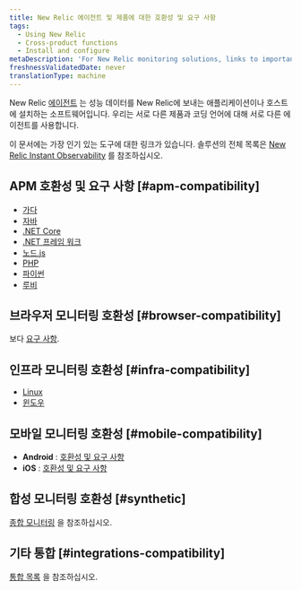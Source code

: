 ```yaml
---
title: New Relic 에이전트 및 제품에 대한 호환성 및 요구 사항
tags:
  - Using New Relic
  - Cross-product functions
  - Install and configure
metaDescription: 'For New Relic monitoring solutions, links to important compatibility and requirements documentation.'
freshnessValidatedDate: never
translationType: machine
---
```


New Relic [에이전트](/docs/using-new-relic/welcome-new-relic/get-started/glossary#agent) 는 성능 데이터를 New Relic에 보내는 애플리케이션이나 호스트에 설치하는 소프트웨어입니다. 우리는 서로 다른 제품과 코딩 언어에 대해 서로 다른 에이전트를 사용합니다.

이 문서에는 가장 인기 있는 도구에 대한 링크가 있습니다. 솔루션의 전체 목록은 [New Relic Instant Observability](https://newrelic.com/instant-observability/) 를 참조하십시오.

## APM 호환성 및 요구 사항 [#apm-compatibility]

* [가다](/docs/agents/go-agent/get-started/go-agent-compatibility-requirements)
* [자바](/docs/compatibility-requirements-java-agent)
* [.NET Core](/docs/agents/net-agent/installation/compatibility-requirements-net-core-agent)
* [.NET 프레임 워크](/docs/agents/net-agent/getting-started/compatibility-requirements-net-agent)
* [노드.js](/docs/agents/nodejs-agent/getting-started/compatibility-requirements-nodejs-agent)
* [PHP](/docs/agents/php-agent/getting-started/php-agent-compatibility-requirements)
* [파이썬](/docs/agents/python-agent/getting-started/compatibility-requirements-python-agent)
* [루비](/docs/agents/ruby-agent/getting-started/new-relic-ruby#compat)

## 브라우저 모니터링 호환성 [#browser-compatibility]

보다 [<InlinePopover type="browser"/>요구 사항](/docs/browser/new-relic-browser/getting-started/compatibility-requirements-browser-monitoring).

## 인프라 모니터링 호환성 [#infra-compatibility]

* [Linux](/docs/infrastructure/new-relic-infrastructure/getting-started/compatibility-requirements-new-relic-infrastructure)
* [윈도우](/docs/infrastructure/new-relic-infrastructure/getting-started/compatibility-requirements-new-relic-infrastructure)

## 모바일 모니터링 호환성 [#mobile-compatibility]

* **Android** : [호환성 및 요구 사항](/docs/mobile-monitoring/new-relic-mobile-android/get-started/new-relic-android-compatibility-requirements)
* **iOS** : [호환성 및 요구 사항](/docs/mobile-monitoring/new-relic-mobile-ios/get-started/new-relic-ios-compatibility-requirements)

## 합성 모니터링 호환성 [#synthetic]

[종합 모니터링](/docs/synthetics/new-relic-synthetics/getting-started/introduction-new-relic-synthetics#compatibility) 을 참조하십시오.

## 기타 통합 [#integrations-compatibility]

[통합 목록](https://newrelic.com/instant-observability) 을 참조하십시오.